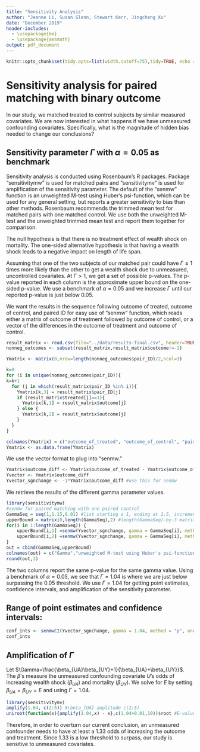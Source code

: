 ```yaml
---
title: "Sensitivity Analysis"
author: "Jeanne Li, Susan Glenn, Stewart Kerr, Jingcheng Xu"
date: "December 2019"
header-includes:
  - \usepackage{bm}
  - \usepackage{amsmath}
output: pdf_document
---
```


```r
knitr::opts_chunk$set(tidy.opts=list(width.cutoff=75),tidy=TRUE, echo = TRUE)
```

# Sensitivity analysis for paired matching with binary outcome
In our study, we matched treated to control subjects by similar measured covariates. We are now interested in what happens if we have unmeasured confounding covariates. Specifically, what is the magnitude of hidden bias needed to change our conclusions?


## Sensitivity parameter $\Gamma$ with $\alpha=0.05$ as benchmark
Sensitivity analysis is conducted using Rosenbaum's R packages. Package "sensitivitymw" is used for matched pairs and "sensitivitymv" is used for amplification of the sensitivity parameter. The default of the "senmw" function is an unweighted M-test using Huber's psi-function, which can be used for any general setting, but reports a greater sensitivity to bias than other methods. Rosenbaum recommends the trimmed mean test for matched pairs with one matched control. We use both the unweighted M-test and the unweighted trimmed mean test and report them together for comparison. 

The null hypothesis is that there is no treatment effect of wealth shock on mortality. The one-sided alternative hypothesis is that having a wealth shock leads to a negative impact on length of life span. 

Assuming that one of the two subjects of our matched pair could have $\Gamma \geq 1$ times more likely than the other to get a wealth shock due to unmeasured, uncontrolled covariates. At $\Gamma > 1$, we get a set of possible p-values. The p-value reported in each column is the approximate upper bound on the one-sided p-value. We use a benchmark of $\alpha=0.05$ and we increase $\Gamma$ until our reported p-value is just below 0.05. 

We want the results in the sequence following outcome of treated, outcome of control, and paired ID for easy use of "senmw" function, which reads either a matrix of outcome of treatment followed by outcome of control, or a vector of the differences in the outcome of treatment and outcome of control. 
```r
result_matrix <- read.csv(file="../data/results-final.csv", header=TRUE, sep=",")
nonneg_outcomes <- subset(result_matrix,result_matrix$outcome!=-1)

Ymatrix <- matrix(0,nrow=length(nonneg_outcomes$pair_ID)/2,ncol=3) 

k=0
for (i in unique(nonneg_outcomes$pair_ID)){
k=k+1
  for (j in which(result_matrix$pair_ID %in% i)){
    Ymatrix[k,3] = result_matrix$pair_ID[j]
    if (result_matrix$treated[j]==1){
      Ymatrix[k,1] = result_matrix$outcome[j]
    } else {
      Ymatrix[k,2] = result_matrix$outcome[j]
    }
  }
}

colnames(Ymatrix) = c("outcome_of_treated", "outcome_of_control", "paired_ID")
Ymatrix <- as.data.frame(Ymatrix)
```

We use the vector format to plug into "senmw."
```r
Ymatrix$outcome_diff <- Ymatrix$outcome_of_treated - Ymatrix$outcome_of_control
Yvector <- Ymatrix$outcome_diff 
Yvector_sgnchange <- -1*Ymatrix$outcome_diff #use this for senmw
```

We retrieve the results of the different gamma parameter values. 
```r
library(sensitivitymw)
#senmw for paired matching with one paired control
GammaSeq = seq(1,1.15,0.01) #list starting a 1, ending at 1.5, incrementing by 0.01
upperBound = matrix(0,length(GammaSeq),2) #length(GammaSeq)-by-3 matrix of zeroes (21x3 matrix)
for(i in 1:length(GammaSeq)) {
    upperBound[i,1] =senmw(Yvector_sgnchange, gamma = GammaSeq[i], method = "h")$pval
    upperBound[i,2] =senmw(Yvector_sgnchange, gamma = GammaSeq[i], method = "p")$pval
}
out = cbind(GammaSeq,upperBound)
colnames(out) = c("Gamma","unweighted M-test using Huber's psi-function","trimmed mean test")
round(out,3)
```
The two columns report the same p-value for the same gamma value. Using a benchmark of $\alpha=0.05$, we see that $\Gamma=1.04$ is where we are just below surpassing the 0.05 threshold. We use $\Gamma=1.04$ for getting point estimates, confidence intervals, and amplification of the sensitivity parameter.

## Range of point estimates and confidence intervals:
```r
conf_ints <- senmwCI(Yvector_sgnchange, gamma = 1.04, method = "p", one.sided = TRUE)
conf_ints
```

## Amplification of $\Gamma$
Let $\Gamma=\frac{\beta_{UA}\beta_{UY}+1}{\beta_{UA}+\beta_{UY}}$. The $\beta$'s measure the unmeasured confounding covariate $U$'s odds of increasing wealth shock ($\beta_{UA}$) and mortality ($\beta_{UY}$). We solve for $E$ by setting $\beta_{UA}=\beta_{UY}=E$ and using $\Gamma=1.04.$

```r
library(sensitivitymv)
amplify(1.04, c(2:5)) #\beta_{UA} amplitude c(2:5)
uniroot(function(x){amplify(1.04,x) - x},c(1.04+0.01,10))$root #E-value 1.325657
```

Therefore, in order to overturn our current conclusion, an unmeasured confounder needs to have at least a 1.33 odds of increasing the outcome and treatment. Since 1.33 is a low threshold to surpass, our study is sensitive to unmeasured covariates. 

